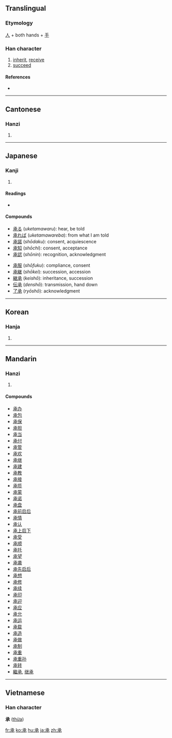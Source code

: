==Translingual==

===Etymology===
[[人]] + both hands + [[手]]

===Han character===
{{Han char|rn=64|rad=手|as=04|sn=8|four=1723<sub>2</sub>|canj=弓弓手人 (NNQO)}}

# [[inherit]], [[receive]]
# [[succeed]]

====References====
* {{Han ref|kx=0419.190|dkj=11852|dj=0766.110|hdz=10054.030|uh=627F|ud=25215|bh=A9D3|bd=43475}}

----

==Cantonese==

===Hanzi===
{{yue-hanzi|jyut=|y=sing4}}

# {{defn|Cantonese}}

----

==Japanese==
===Kanji===
{{ja-kanji|grade=5|rs=手04}}
# {{defn|Japanese}}
====Readings====
* {{ja-readings|on=[[しょう]] (''shō''), [[じょう]] (''jō'')|kun=[[うけたまわる]] ([[承る]], ''uketamawaru''), [[うける]] ([[承ける]], ''ukeru''), [[ささげる]] ([[承げる]], ''sasageru''), [[とどめる]] ([[承める]], ''todomeru''), [[たすける]] ([[承ける]], ''tasukeru''), [[こらす]] ([[承らす]], ''korasu''), [[ついで]] ([[承で]], ''tsuide''), [[すくう]] ([[承う]], ''sukuu'')|nanori=[[つぐ]] (''tsugu''), [[こと]] (''koto''), [[すけ]] (''suke''), [[つぎ]] (''tsugi''), [[よし]] (''yoshi'')}}
====Compounds====
{{top2}}
*[[承る]] (''uketamawaru''): hear, be told
*[[承れば]] (''uketamawareba''): from what I am told
*[[承諾]] (''shōdaku''): consent, acquiescence
*[[承知]] (''shōchi''): consent, acceptance
*[[承認]] (''shōnin''): recognition, acknowledgment
{{mid2}}
*[[承服]] (''shōfuku''): compliance, consent
*[[承継]] (''shōkei''): succession, accession
*[[継承]] (''keishō''): inheritance, succession
*[[伝承]] (''denshō''): transmission, hand down
*[[了承]] (''ryōshō''): acknowledgment
{{bottom2}}
----

==Korean==

===Hanja===
{{ko-hanja|hangeul=[[승]]|eumhun=|rv=seung|mr=sŭng|y=sung}}

# {{defn|Korean}}

----

==Mandarin==

===Hanzi===
{{cmn-hanzi|pin=[[chéng]] ([[cheng2]])|wg=ch'eng<sup>2</sup>}}

# {{defn|Mandarin}}

====Compounds====
* [[承办]]
* [[承包]]
* [[承保]]
* [[承担]]
* [[承当]]
* [[承付]]
* [[承管]]
* [[承欢]]
* [[承继]]
* [[承建]]
* [[承教]]
* [[承接]]
* [[承揽]]
* [[承蒙]]
* [[承诺]]
* [[承盘]]
* [[承前启后]]
* [[承情]]
* [[承认]]
* [[承上启下]]
* [[承受]]
* [[承顺]]
* [[承托]]
* [[承望]]
* [[承袭]]
* [[承先启后]]
* [[承想]]
* [[承修]]
* [[承续]]
* [[承印]]
* [[承迎]]
* [[承应]]
* [[承允]]
* [[承运]]
* [[承载]]
* [[承造]]
* [[承做]]
* [[承制]]
* [[承重]]
* [[承重孙]]
* [[承转]]
* [[繼承]], [[继承]]

----

==Vietnamese==
===Han character===
'''承''' ([[thừa]])

[[fr:承]]
[[ko:承]]
[[hu:承]]
[[ja:承]]
[[zh:承]]